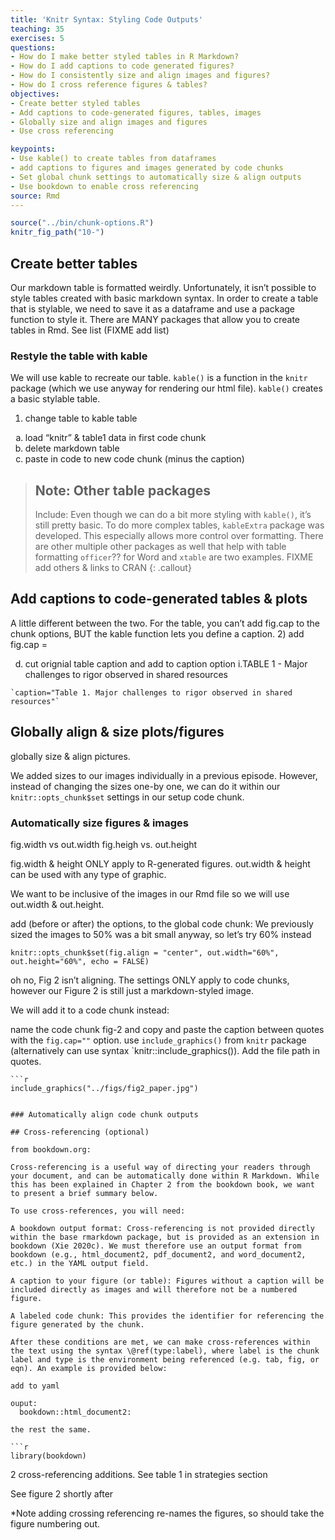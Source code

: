 ```yaml
---
title: 'Knitr Syntax: Styling Code Outputs'
teaching: 35
exercises: 5
questions:
- How do I make better styled tables in R Markdown?
- How do I add captions to code generated figures?
- How do I consistently size and align images and figures?
- How do I cross reference figures & tables?
objectives:
- Create better styled tables
- Add captions to code-generated figures, tables, images
- Globally size and align images and figures
- Use cross referencing

keypoints:
- Use kable() to create tables from dataframes
- add captions to figures and images generated by code chunks
- Set global chunk settings to automatically size & align outputs
- Use bookdown to enable cross referencing
source: Rmd
---
```


```r
source("../bin/chunk-options.R")
knitr_fig_path("10-")
```
## Create better tables

Our markdown table is formatted weirdly. Unfortunately, it isn't possible to style tables created with basic markdown syntax. In order to create a table that is stylable, we need to save it as a dataframe and use a package function to style it. There are MANY packages that allow you to create tables in Rmd. See list (FIXME add list)

### Restyle the table with kable 
We will use kable to recreate our table. `kable()` is a function in the `knitr` package (which we use anyway for rendering our html file). `kable()` creates a basic stylable table. 

1) change table to kable table
  a) load "knitr" & table1 data in first code chunk
  b) delete markdown table 
  c) paste in code to new code chunk (minus the caption)

> ## Note: Other table packages
> Include:
> Even though we can do a bit more styling with `kable()`, it's still pretty basic. To do more complex tables,  `kableExtra` package was developed. This especially allows more control over formatting. There are other multiple other packages as well that help with table formatting `officer`?? for Word and `xtable` are two examples. 
> FIXME add others & links to CRAN
{: .callout}

## Add captions to code-generated tables & plots

A little different between the two. For the table, you can't add fig.cap to the chunk options, BUT the kable function lets you define a caption.
2) add fig.cap = 

  d) cut orignial table caption and add to caption option
    i.TABLE 1 - Major challenges to rigor observed in shared resources
    
    `caption="Table 1. Major challenges to rigor observed in shared resources"`

## Globally align & size plots/figures

globally size & align pictures.

We added sizes to our images individually in a previous episode. However, instead of changing the sizes one-by one, we can do it within our `knitr::opts_chunk$set` settings in our setup code chunk. 

### Automatically size figures & images


fig.width vs out.width
fig.heigh vs. out.height

fig.width & height ONLY apply to R-generated figures. out.width & height can be used with any type of graphic.

We want to be inclusive of the images in our Rmd file so we will use out.width & out.height.

add (before or after) the options, to the global code chunk:
We previously sized the images to 50% was a bit small anyway, so let's try 60% instead
```
knitr::opts_chunk$set(fig.align = "center", out.width="60%", out.height="60%", echo = FALSE)
```

oh no, Fig 2 isn't aligning. The settings ONLY apply to code chunks, however our Figure 2 is still just a markdown-styled image. 

We will add it to a code chunk instead:

name the code chunk fig-2 and copy and paste the caption between quotes with the `fig.cap=""` option. 
use `include_graphics()` from `knitr` package (alternatively can use syntax `knitr::include_graphics()). Add the file path in quotes. 

```
```r
include_graphics("../figs/fig2_paper.jpg")
```
```

### Automatically align code chunk outputs

## Cross-referencing (optional)

from bookdown.org:

Cross-referencing is a useful way of directing your readers through your document, and can be automatically done within R Markdown. While this has been explained in Chapter 2 from the bookdown book, we want to present a brief summary below.

To use cross-references, you will need:

A bookdown output format: Cross-referencing is not provided directly within the base rmarkdown package, but is provided as an extension in bookdown (Xie 2020c). We must therefore use an output format from bookdown (e.g., html_document2, pdf_document2, and word_document2, etc.) in the YAML output field.

A caption to your figure (or table): Figures without a caption will be included directly as images and will therefore not be a numbered figure.

A labeled code chunk: This provides the identifier for referencing the figure generated by the chunk.

After these conditions are met, we can make cross-references within the text using the syntax \@ref(type:label), where label is the chunk label and type is the environment being referenced (e.g. tab, fig, or eqn). An example is provided below:

add to yaml

ouput:
  bookdown::html_document2:
  
the rest the same.

```r
library(bookdown)
```

2 cross-referencing additions. 
See table 1 in strategies section

See figure 2 shortly after

*Note adding crossing referencing re-names the figures, so should take the figure numbering out.